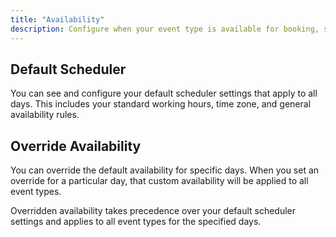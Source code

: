 ```yaml
---
title: "Availability"
description: Configure when your event type is available for booking, set working hours, and manage time zone settings.
---
```


## Default Scheduler

You can see and configure your default scheduler settings that apply to all days. This includes your standard working hours, time zone, and general availability rules.

## Override Availability

You can override the default availability for specific days. When you set an override for a particular day, that custom availability will be applied to all event types.

<Info>
  Overridden availability takes precedence over your default scheduler settings
  and applies to all event types for the specified days.
</Info>
